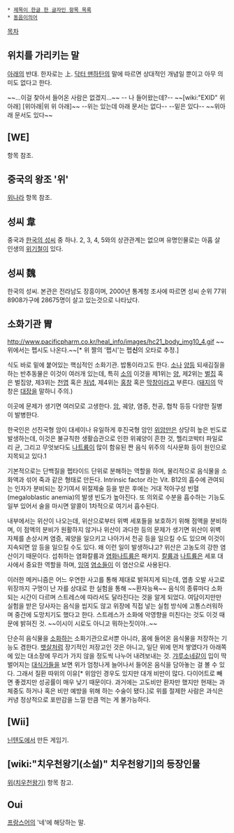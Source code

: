  * [[제목이 한글 한 글자인 항목 목록]]
 * [[동음이의어]]

[[목차]]
== 위치를 가리키는 말 ==
[[아래]]의 반대. 한자로는 上.
[[닥터 맨하탄]]의 말에 따르면 상대적인 개념일 뿐이고 아무 의미도 없다고 한다.

~~...이걸 찾아서 들어온 사람은 없겠지...~~ 
-- 나 들어왔는데?--
~~[wiki:"EXID" 위 아래] [위아래|위 위 아래]~~
--위는 있는데 아래 문서는 없다--
--밑은 있다-- ~~위아래 문서도 있다~~
== [WE] ==
항목 참조.

== 중국의 왕조 '위' ==
[[위나라]] 항목 참조.

== 성씨 韋 ==
중국과 [[한국의 성씨]] 중 하나. 2, 3, 4, 5와의 상관관계는 없으며 유명인물로는 아홉 살 인생의 [[위기철]]이 있다.

== 성씨 魏 ==
한국의 성씨. 본관은 전라남도 장흥이며, 2000년 통계청 조사에 따르면 성씨 순위 77위 8908가구에 28675명이 살고 있는것으로 나타났다.

== 소화기관 胃 ==
http://www.pacificpharm.co.kr/heal_info/images/hc21_body_img10_4.gif
~~위에서는 펩시도 나온다.~~[* 위 짤의 '펩시'는 펩'''신'''의 오타로 추정.]

식도 바로 밑에 붙어있는 핵심적인 소화기관. 밥통이라고도 한다. [[소]]나 [[양]]등 되새김질을 하는 반추동물은 이것이 여러개 있는데, 특히 [[소]]의 이것을 제1위는 [[양]], 제2위는 [[벌집]] 혹은 벌집양, 제3위는 [[천엽]] 혹은 [[처녑]], 제4위는 [[홍창]] 혹은 [[막창]]이라고 부른다. ([[돼지]]의 막창은 [[대장]]을 말하니 주의.)

이곳에 문제가 생기면 여러모로 고생한다. [[암]], 궤양, 염증, 천공, 협착 등등 다양한 질병이 발병한다.

한국인은 선진국형 암이 대세이나 유일하게 후진국형 암인 [[위암]]만은 상당히 높은 빈도로 발생하는데, 이것은 불규칙한 생활습관으로 인한 위궤양이 흔한 것, 헬리코박터 파일로리 균, 그리고 무엇보다도 [[나트륨]]이 많이 함유된 짠 음식 위주의 식사문화 등이 원인으로 지목되고 있다.1

기본적으로는 단백질을 펩타이드 단위로 분해하는 역할을 하며, 물리적으로 음식물을 소화액과 섞어 죽과 같은 형태로 만든다. Intrinsic factor 라는 Vit. B12의 흡수에 관여되는 인자가 분비되는 장기여서 위절제술 등을 받은 후에는 거대 적아구성 빈혈(megaloblastic anemia)의 발생 빈도가 높아진다. 또 의외로 수분을 흡수하는 기능도 일부 있어서 술을 마시면 알콜이 1차적으로 여기서 흡수된다.

내부에서는 위산이 나오는데, 위산으로부터 위벽 세포들을 보호하기 위해 점액을 분비하며, 이 점액의 분비가 원활하지 않거나 위산이 과다한 등의 문제가 생기면 위산이 위벽 자체를 손상시켜 염증, 궤양을 일으키고 나아가서 천공 등을 일으킬 수도 있으며 이것이 지속되면 암 등을 일으킬 수도 있다. 왜 이런 일이 발생하냐고? 위산은 고농도의 강한 염산이기 때문이다. 섭취하는 염화칼륨과 [[염화나트륨]]은 패키지. [[칼륨]]과 [[나트륨]]은 세포 대사에서 중요한 역할을 하며, [[잉여]] [[염소]]들이 이 염산으로 사용된다.

이러한 메커니즘은 어느 우연한 사고를 통해 제대로 밝혀지게 되는데, 엽총 오발 사고로 위장까지 구멍이 난 자를 상대로 한 실험을 통해 ~~환자능욕~~ 음식의 종류마다 소화되는 시간이 다르며 스트레스에 따라서도 달라진다는 것을 알게 되었다. 여담이지만만 실험을 받은 당사자는 음식을 씹지도 않고 위장에 직접 넣는 실험 방식에 고통스러워하며 중간에 도망치기도 했다고 한다. 스트레스가 소화에 악영향을 미친다는 것도 이것 때문에 밝혀진 것. ~~이시이 시로도 아니고 뭐하는짓이야..~~

단순히 음식물을 [[소화]]하는 소화기관으로서뿐 아니라, 몸에 들어온 음식물을 저장하는 기능도 겸한다. [[뱃살]]처럼 장기적인 저장고인 것은 아니고, 일단 위에 먼저 쌓였다가 아래쪽에 있는 대소장에 무리가 가지 않을 정도씩 나누어 내려보내는 것. [[갸루소네]]같이 입이 딱 벌어지는 [[대식가]]들을 보면 위가 엄청나게 늘어나서 들어온 음식을 담아놓는 걸 볼 수 있다. 그래서 질환 따위의 이유[* 위암인 경우도 있지만 대개 비만이 많다. 다이어트로 빼면 좋겠지만 성공률이 매우 낮기 때문이다. 과거에는 고도비만 환자만 했지만 현재는 과체중도 하거나 혹은 비만 예방을 위해 하는 수술이 됐다.]로 위를 절제한 사람은 과식은커녕 정상적으로 포만감을 느낄 만큼 먹는 게 불가능하다.

== [Wii] ==
[[닌텐도]]에서 만든 게임기.

== [wiki:"치우천왕기(소설)" 치우천왕기]의 등장인물 ==
[[위(치우천왕기)]] 항목 참고.

== Oui ==
[[프랑스어]]의 '네'에 해당하는 말.
